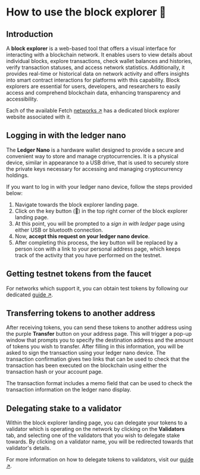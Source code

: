 
# How to use the block explorer 🔎

## Introduction

A **block explorer** is a web-based tool that offers a visual interface for interacting with a blockchain network. It enables users to view details about individual blocks, explore transactions, check wallet balances and histories, verify transaction statuses, and access network statistics. Additionally, it provides real-time or historical data on network activity and offers insights into smart contract interactions for platforms with this capability. Block explorers are essential for users, developers, and researchers to easily access and comprehend blockchain data, enhancing transparency and accessibility.

Each of the available Fetch [networks ↗️](/references/fetch-network/ledger/active-networks) has a dedicated block explorer website associated with it.

## Logging in with the ledger nano

The **Ledger Nano** is a hardware wallet designed to provide a secure and convenient way to store and manage cryptocurrencies. It is a physical device, similar in appearance to a USB drive, that is used to securely store the private keys necessary for accessing and managing cryptocurrency holdings.

If you want to log in with your ledger nano device, follow the steps provided below:

1. Navigate towards the block explorer landing page.
2. Click on the key button (🔑) in the top right corner of the block explorer landing page.
3. At this point, you will be prompted to a _sign in with ledger_ page using either USB or bluetooth connection.
4. Now, **accept this request on your ledger nano device**.
5. After completing this process, the key button will be replaced by a person icon with a link to your personal address page, which keeps track of the activity that you have performed on the testnet.

## Getting testnet tokens from the faucet

For networks which support it, you can obtain test tokens by following our dedicated [guide ↗️](/guides/fetch-network/ledger/faucet).

## Transferring tokens to another address

After receiving tokens, you can send these tokens to another address using the purple **Transfer** button on your address page. This will trigger a pop-up window that prompts you to specify the destination address and the amount of tokens you wish to transfer. After filling in this information, you will be asked to sign the transaction using your ledger nano device. The transaction confirmation gives two links that can be used to check that the transaction has been executed on the blockchain using either the transaction hash or your account page.

<Callout type="info" emoji="ℹ️">
  The transaction format includes a memo field that can be used to check the transaction information on the ledger nano display.
</Callout>

## Delegating stake to a validator

Within the block explorer landing page, you can delegate your tokens to a validator which is operating on the network by clicking on the **Validators** tab, and selecting one of the validators that you wish to delegate stake towards. By clicking on a validator name, you will be redirected towards that validator's details.

For more information on how to delegate tokens to validators, visit our [guide ↗️](/guides/fetch-network/ledger/cli/delegator).
